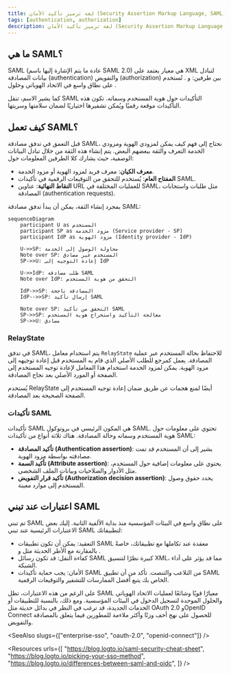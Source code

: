 ```yaml
---
title: لغة ترميز تأكيد الأمان (Security Assertion Markup Language, SAML)
tags: [authentication, authorization]
description: لغة ترميز تأكيد الأمان (Security Assertion Markup Language, SAML) هي معيار يعتمد على XML لتبادل بيانات المصادقة والتفويض بين مزودي الهوية ومزودي الخدمة.
---
```


## ما هي SAML؟

SAML (عادة ما يتم الإشارة إليها باسم SAML 2.0) هي معيار يعتمد على XML لتبادل بيانات المصادقة (authentication) والتفويض (authorization) بين طرفين: <Ref slug="identity-provider" /> و <Ref slug="service-provider" />. تُستخدم على نطاق واسع في الاتحاد الهوياتي وحلول <Ref slug="enterprise-sso" />.

كما يشير الاسم، تنقل SAML التأكيدات حول هوية المستخدم وسماته. تكون هذه التأكيدات موقعة رقميًا ويُمكن تشفيرها اختياريًا لضمان سلامتها وسريتها.

## كيف تعمل SAML؟

قبل التعمق في تدفق مصادقة SAML، نحتاج إلى فهم كيف يمكن لمزودي الهوية ومزودي الخدمة التعرف والثقة ببعضهم البعض. يتم إنشاء هذه الثقة من خلال تبادل البيانات الوصفية، حيث يشارك كلا الطرفين المعلومات حول:

- **معرف الكيان**: معرف فريد لمزود الهوية أو مزود الخدمة.
- **المفتاح العام**: يُستخدم للتحقق من التوقيعات الرقمية في تأكيدات SAML.
- **النقاط النهائية**: عناوين URL للعمليات المختلفة في SAML، مثل طلبات واستجابات المصادقة (authentication requests).

بمجرد إنشاء الثقة، يمكن أن يبدأ تدفق مصادقة SAML:

```mermaid
sequenceDiagram
    participant U as المستخدم
    participant SP as مزود الخدمة (Service provider - SP)
    participant IdP as مزود الهوية (Identity provider - IdP)

    U->>SP: محاولة الوصول إلى الخدمة
    Note over SP: المستخدم غير مصادق
    SP->>U: إعادة التوجيه إلى IdP

    U->>IdP: طلب مصادقة SAML
    Note over IdP: التحقق من هوية المستخدم

    IdP->>SP: المصادقة ناجحة
    IdP-->>SP: إرسال تأكيد SAML

    Note over SP: التحقق من تأكيد SAML
    SP->>SP: معالجة التأكيد واستخراج هوية المستخدم
    SP->>U: مصادق
```

### RelayState

في تدفق SAML، يتم استخدام معامل `RelayState` للاحتفاظ بحالة المستخدم عبر عملية المصادقة. يعمل كمرجع للطلب الأصلي الذي قام به المستخدم قبل إعادة توجيهه إلى مزود الهوية. يمكن لمزود الخدمة استخدام هذا المعامل لإعادة توجيه المستخدم إلى الصفحة أو المورد الأصلي بعد نجاح المصادقة.

يُستخدم RelayState أيضًا لمنع هجمات <Ref slug="csrf" /> عن طريق ضمان إعادة توجيه المستخدم إلى الصفحة الصحيحة بعد المصادقة.

### تأكيدات SAML

تأكيدات SAML هي المكون الرئيسي في بروتوكول SAML. تحتوي على معلومات حول هوية المستخدم وسماته وحالة المصادقة. هناك ثلاثة أنواع من تأكيدات SAML:

- **تأكيد المصادقة (Authentication assertion)**: يشير إلى أن المستخدم قد تمت مصادقته بواسطة مزود الهوية.
- **تأكيد السمة (Attribute assertion)**: يحتوي على معلومات إضافية حول المستخدم، مثل الأدوار والصلاحيات وبيانات الملف الشخصي.
- **تأكيد قرار التفويض (Authorization decision assertion)**: يحدد حقوق وصول المستخدم إلى موارد معينة.

## اعتبارات عند تبني SAML

تم تبني SAML على نطاق واسع في البيئات المؤسسية منذ بداية الألفية الثانية. إليك بعض الاعتبارات الرئيسية عند تبني SAML لتطبيقاتك:

- التعقيد: يمكن أن تكون تطبيقات SAML معقدة عند تكاملها مع تطبيقاتك، خاصةً بالمقارنة مع الأطر الحديثة مثل <Ref slug="oauth-2.0" /> و <Ref slug="openid-connect" />.
- كفاءة النقل: قد تكون رسائل SAML كبيرة نظرًا لتنسيق XML، مما قد يؤثر على أداء الشبكة.
- الأمان: يجب حماية تأكيدات SAML من التلاعب والتنصت. تأكد من أن تطبيق SAML الخاص بك يتبع أفضل الممارسات للتشفير والتوقيعات الرقمية.

على الرغم من هذه الاعتبارات، تظل SAML معيارًا قويًا وشائعًا لعمليات الاتحاد الهوياتي والحلول الموحدة لتسجيل الدخول في البيئات المؤسسية. ومع ذلك، بالنسبة للتطبيقات أو الخدمات الجديدة، قد ترغب في النظر في بدائل حديثة مثل OAuth 2.0 وOpenID Connect للحصول على نهج أخف وزنًا وأكثر ملاءمة للمطورين فيما يتعلق بالمصادقة والتفويض.

<SeeAlso slugs={["enterprise-sso", "oauth-2.0", "openid-connect"]} />

<Resources
  urls={[
    "https://blog.logto.io/saml-security-cheat-sheet",
    "https://blog.logto.io/picking-your-sso-method",
    "https://blog.logto.io/differences-between-saml-and-oidc",
  ]}
/>
